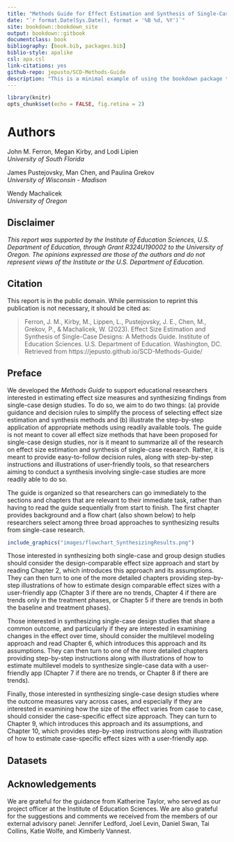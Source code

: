 ```yaml
--- 
title: "Methods Guide for Effect Estimation and Synthesis of Single-Case Studies"
date: "`r format.Date(Sys.Date(), format = '%B %d, %Y')`"
site: bookdown::bookdown_site
output: bookdown::gitbook
documentclass: book
bibliography: [book.bib, packages.bib]
biblio-style: apalike
csl: apa.csl
link-citations: yes
github-repo: jepusto/SCD-Methods-Guide
description: "This is a minimal example of using the bookdown package to write a book. The output format for this example is bookdown::gitbook."
---
```


```r
library(knitr)
opts_chunk$set(echo = FALSE, fig.retina = 2)
```

# Authors {-}

John M. Ferron, Megan Kirby, and Lodi Lipien 
<br>
_University of South Florida_

James Pustejovsky, Man Chen, and Paulina Grekov
<br>
_University of Wisconsin - Madison_

Wendy Machalicek
<br>
_University of Oregon_

## Disclaimer {-}

_This report was supported by the Institute of Education Sciences, U.S. Department of Education, through Grant R324U190002 to the University of Oregon. The opinions expressed are those of the authors and do not represent views of the Institute or the U.S. Department of Education._

## Citation {-}

This report is in the public domain. While permission to reprint this publication is not necessary, it should be cited as:

> Ferron, J. M., Kirby, M., Lippen, L., Pustejovsky, J. E., Chen, M., Grekov, P., & Machalicek, W. (2023). Effect Size Estimation and Synthesis of Single-Case Designs: A Methods Guide. Institute of Education Sciences. U.S. Department of Education. Washington, DC. Retrieved from https://jepusto.github.io/SCD-Methods-Guide/

## Preface {-}

We developed the _Methods Guide_ to support educational researchers interested in estimating effect size measures and synthesizing findings from single-case design studies. 
To do so, we aim to do two things: (a) provide guidance and decision rules to simplify the process of selecting effect size estimation and synthesis methods and (b) illustrate the step-by-step application of appropriate methods using readily available tools. 
The guide is not meant to cover all effect size methods that have been proposed for single-case design studies, nor is it meant to summarize all of the research on effect size estimation and synthesis of single-case research. 
Rather, it is meant to provide easy-to-follow decision rules, along with step-by-step instructions and illustrations of user-friendly tools, so that researchers aiming to conduct a synthesis involving single-case studies are more readily able to do so.

The guide is organized so that researchers can go immediately to the sections and chapters that are relevant to their immediate task, rather than having to read the guide sequentially from start to finish. 
The first chapter provides background and a flow chart (also shown below) to help researchers select among three broad approaches to synthesizing results from single-case research. 

```r
include_graphics("images/flowchart_SynthesizingResults.png")
```

Those interested in synthesizing both single-case and group design studies should consider the design-comparable effect size approach and start by reading Chapter 2, which introduces this approach and its assumptions. 
They can then turn to one of the more detailed chapters providing step-by-step illustrations of how to estimate design comparable effect sizes with a user-friendly app (Chapter 3 if there are no trends, Chapter 4 if there are trends only in the treatment phases, or Chapter 5 if there are trends in both the baseline and treatment phases).

Those interested in synthesizing single-case design studies that share a common outcome, and particularly if they are interested in examining changes in the effect over time, should consider the multilevel modeling approach and read Chapter 6, which introduces this approach and its assumptions. 
They can then turn to one of the more detailed chapters providing step-by-step instructions along with illustrations of how to estimate multilevel models to synthesize single-case data with a user-friendly app (Chapter 7 if there are no trends, or Chapter 8 if there are trends).

Finally, those interested in synthesizing single-case design studies where the outcome measures vary across cases, and especially if they are interested in examining how the size of the effect varies from case to case, should consider the case-specific effect size approach. 
They can turn to Chapter 9, which introduces this approach and its assumptions, and Chapter 10, which provides step-by-step instructions along with illustration of how to estimate case-specific effect sizes with a user-friendly app. 

## Datasets {-}

## Acknowledgements {-}

We are grateful for the guidance from Katherine Taylor, who served as our project officer at the Institute of Education Sciences. We are also grateful for the suggestions and comments we received from the members of our external advisory panel: Jennifer Ledford, Joel Levin, Daniel Swan, Tai Collins, Katie Wolfe, and Kimberly Vannest.

